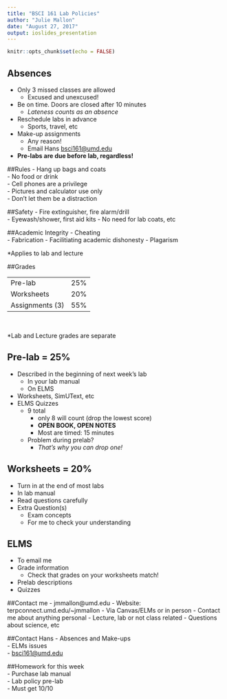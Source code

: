 ---
title: "BSCI 161 Lab Policies"
author: "Julie Mallon"
date: "August 27, 2017"
output: ioslides_presentation
---

```{r setup, include=FALSE}
knitr::opts_chunk$set(echo = FALSE)
```


## Absences
- Only 3 missed classes are allowed   
    - Excused and unexcused!  
- Be on time. Doors are closed after 10 minutes
    - *Lateness counts as an absence*
- Reschedule labs in advance  
     - Sports, travel, etc  
- Make-up assignments 
    - Any reason!
    - Email Hans <bsci161@umd.edu>  
- **Pre-labs are due before lab, regardless!**

##Rules
- Hang up bags and coats  
- No food or drink  
- Cell phones are a privilege   
    - Pictures and calculator use only  
    - Don’t let them be a distraction  
    
##Safety
- Fire extinguisher, fire alarm/drill   
- Eyewash/shower, first aid kits 
- No need for lab coats, etc

##Academic Integrity
- Cheating  
- Fabrication
- Facilitiating academic dishonesty
- Plagarism

*Applies to lab and lecture

##Grades

---------------- ----------
Pre-lab          25%
Worksheets       20%
Assignments (3)  55%
---------------- ----------

<br>

*Lab and Lecture grades are separate


## Pre-lab = 25%

- Described in the beginning of next week’s lab 
    - In your lab manual
    - On ELMS
- Worksheets, SimUText, etc
- ELMS Quizzes
    - 9 total 
      - only 8 will count (drop the lowest score)
      - **OPEN BOOK, OPEN NOTES**
      - Most are timed: 15 minutes
    - Problem during prelab?
        - *That's why you can drop one!*


## Worksheets = 20%
- Turn in at the end of most labs
- In lab manual
- Read questions carefully
- Extra Question(s)
    - Exam concepts
    - For me to check your understanding


## ELMS
- To email me
- Grade information
    - Check that grades on your worksheets match!
- Prelab descriptions
- Quizzes


##Contact me
- jmmallon@umd.edu
- Website: terpconnect.umd.edu/~jmmallon
- Via Canvas/ELMs or in person
- Contact me about anything personal
    - Lecture, lab or not class related
    - Questions about science, etc
   
##Contact Hans
- Absences and Make-ups  
- ELMs issues  
- <bsci161@umd.edu>  

##Homework for this week  
- Purchase lab manual  
- Lab policy pre-lab  
    - Must get 10/10  
